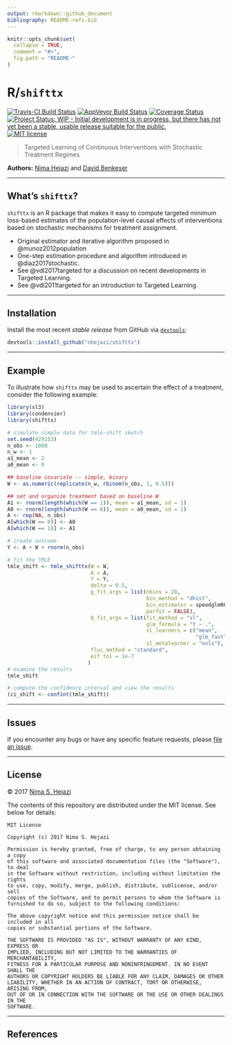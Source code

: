```yaml
---
output: rmarkdown::github_document
bibliography: README-refs.bib
---
```


<!-- README.md is generated from README.Rmd. Please edit that file -->

```r
knitr::opts_chunk$set(
  collapse = TRUE,
  comment = "#>",
  fig.path = "README-"
)
```

# R/`shifttx`

[![Travis-CI Build Status](https://travis-ci.org/nhejazi/shifttx.svg?branch=master)](https://travis-ci.org/nhejazi/shifttx)
[![AppVeyor Build  Status](https://ci.appveyor.com/api/projects/status/github/nhejazi/shifttx?branch=master&svg=true)](https://ci.appveyor.com/project/nhejazi/shifttx)
[![Coverage Status](https://img.shields.io/codecov/c/github/nhejazi/shifttx/master.svg)](https://codecov.io/github/nhejazi/shifttx?branch=master)
[![Project Status: WIP - Initial development is in progress, but there has not yet been a stable, usable release suitable for the public.](http://www.repostatus.org/badges/latest/wip.svg)](http://www.repostatus.org/#wip)
[![MIT license](http://img.shields.io/badge/license-MIT-brightgreen.svg)](http://opensource.org/licenses/MIT)

> Targeted Learning of Continuous Interventions with Stochastic Treatment
> Regimes

__Authors:__ [Nima Hejazi](http://nimahejazi.org) and [David
Benkeser](https://www.benkeserstatistics.com/)

---

## What's `shifttx`?

`shifttx` is an R package that makes it easy to compute targeted minimum
loss-based estimates of the population-level causal effects of interventions
based on stochastic mechanisms for treatment assignment.

* Original estimator and iterative algorithm proposed in @munoz2012population
* One-step estimation procedure and algorithm introduced in @diaz2017stochastic.
* See @vdl2017targeted for a discussion on recent developments in Targeted
  Learning.
* See @vdl2011targeted for an introduction to Targeted Learning.

---

## Installation

Install the most recent _stable release_ from GitHub via
[`devtools`](https://www.rstudio.com/products/rpackages/devtools/):

```r
devtools::install_github("nhejazi/shifttx")
```

---

## Example

To illustrate how `shifttx` may be used to ascertain the effect of a treatment,
consider the following example:

```r
library(sl3)
library(condensier)
library(shifttx)

# simulate simple data for tmle-shift sketch
set.seed(429153)
n_obs <- 1000
n_w <- 1
a1_mean <- 2
a0_mean <- 0

## baseline covariate -- simple, binary
W <- as.numeric(replicate(n_w, rbinom(n_obs, 1, 0.5)))

## set and organize treatment based on baseline W
A1 <- rnorm(length(which(W == 1)), mean = a1_mean, sd = 1)
A0 <- rnorm(length(which(W == 0)), mean = a0_mean, sd = 1)
A <- rep(NA, n_obs)
A[which(W == 0)] <- A0
A[which(W == 1)] <- A1

# create outcome
Y <- A + W + rnorm(n_obs)

# fit the TMLE
tmle_shift <- tmle_shifttx(W = W,
                           A = A,
                           Y = Y,
                           delta = 0.5,
                           g_fit_args = list(nbins = 20,
                                             bin_method = "dhist",
                                             bin_estimator = speedglmR6$new(),
                                             parfit = FALSE),
                           Q_fit_args = list(fit_method = "sl",
                                             glm_formula = "Y ~ .",
                                             sl_learners = c("mean",
                                                             "glm_fast"),
                                             sl_metalearner = "nnls"),
                           fluc_method = "standard",
                           eif_tol = 1e-7
                          )
# examine the results
tmle_shift

# compute the confidence interval and view the results
(ci_shift <- confint(tmle_shift))
```

---

## Issues

If you encounter any bugs or have any specific feature requests, please [file an
issue](https://github.com/nhejazi/shifttx/issues).

---

## License

&copy; 2017 [Nima S. Hejazi](http://nimahejazi.org)

The contents of this repository are distributed under the MIT license. See below
for details:
```
MIT License

Copyright (c) 2017 Nima S. Hejazi

Permission is hereby granted, free of charge, to any person obtaining a copy
of this software and associated documentation files (the "Software"), to deal
in the Software without restriction, including without limitation the rights
to use, copy, modify, merge, publish, distribute, sublicense, and/or sell
copies of the Software, and to permit persons to whom the Software is
furnished to do so, subject to the following conditions:

The above copyright notice and this permission notice shall be included in all
copies or substantial portions of the Software.

THE SOFTWARE IS PROVIDED "AS IS", WITHOUT WARRANTY OF ANY KIND, EXPRESS OR
IMPLIED, INCLUDING BUT NOT LIMITED TO THE WARRANTIES OF MERCHANTABILITY,
FITNESS FOR A PARTICULAR PURPOSE AND NONINFRINGEMENT. IN NO EVENT SHALL THE
AUTHORS OR COPYRIGHT HOLDERS BE LIABLE FOR ANY CLAIM, DAMAGES OR OTHER
LIABILITY, WHETHER IN AN ACTION OF CONTRACT, TORT OR OTHERWISE, ARISING FROM,
OUT OF OR IN CONNECTION WITH THE SOFTWARE OR THE USE OR OTHER DEALINGS IN THE
SOFTWARE.
```

---

## References

